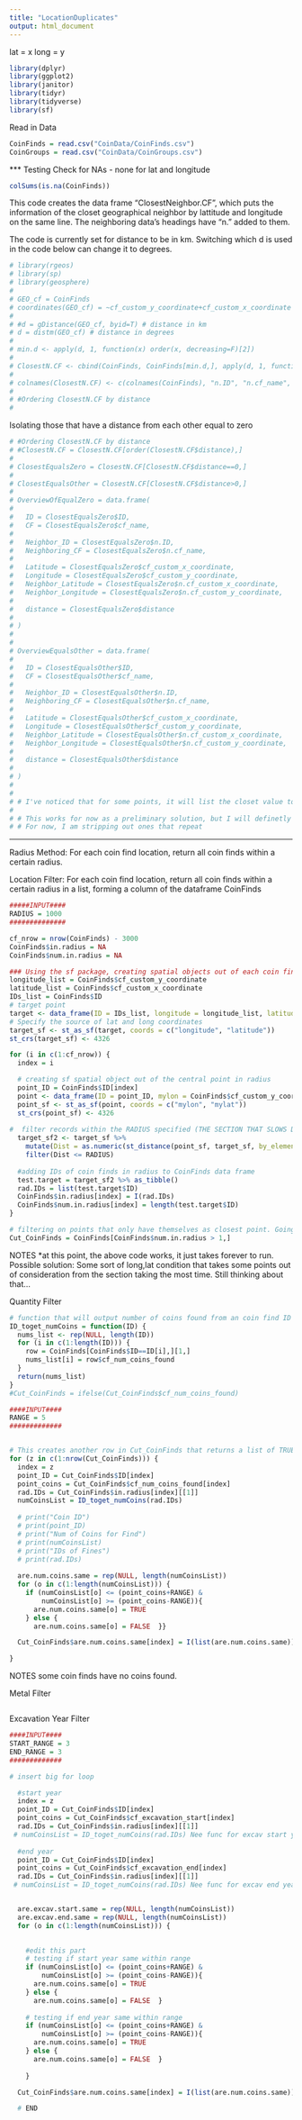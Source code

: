 ```yaml
---
title: "LocationDuplicates"
output: html_document
---
```


lat = x 
long = y

```r
library(dplyr)
library(ggplot2)
library(janitor)
library(tidyr)
library(tidyverse)
library(sf)

```

Read in Data
```r
CoinFinds = read.csv("CoinData/CoinFinds.csv")
CoinGroups = read.csv("CoinData/CoinGroups.csv")
```

*** Testing
Check for NAs - none for lat and longitude
```r
colSums(is.na(CoinFinds))
```

This code creates the data frame "ClosestNeighbor.CF", which puts the information of the closet geographical neighbor by lattitude and longitude on the same line. The neighboring data's headings have "n." added to them. 

The code is currently set for distance to be in km. Switching which d is used in the code below can change it to degrees.
```r
# library(rgeos)
# library(sp)
# library(geosphere)
# 
# GEO_cf = CoinFinds
# coordinates(GEO_cf) = ~cf_custom_y_coordinate+cf_custom_x_coordinate
# 
# #d = gDistance(GEO_cf, byid=T) # distance in km
# d = distm(GEO_cf) # distance in degrees
# 
# min.d <- apply(d, 1, function(x) order(x, decreasing=F)[2])
# 
# ClosestN.CF <- cbind(CoinFinds, CoinFinds[min.d,], apply(d, 1, function(x) sort(x, decreasing=F)[2]))
# 
# colnames(ClosestN.CF) <- c(colnames(CoinFinds), "n.ID", "n.cf_name", "n.cf_place_name", "n.cf_custom_place_name", "n.cf_custom_x_coordinate", "n.cf_custom_y_coordinate", "n.cf_custom_region", "n.cf_custom_region_vague", "n.cf_excavation_name", "n.cf_excavation", "n.cf_excavation_start", "n.cf_excavation_end", "n.cf_single_find", "n.cf_hoard", "n.cf_start_year", "n.cf_end_year", "n.cf_vague", "n.cf_num_coins_found", "n.cf_publication_ref", "n.cf_user", "n.cf_comment", "n.cf_date_entered", "n.Coin.Find.Search", "n.Coin.Find.Json", "n.Exported.at", "distance")
# 
# #Ordering ClosestN.CF by distance
# 
```

Isolating those that have a distance from each other equal to zero
```r
# #Ordering ClosestN.CF by distance
# #ClosestN.CF = ClosestN.CF[order(ClosestN.CF$distance),]
# 
# ClosestEqualsZero = ClosestN.CF[ClosestN.CF$distance==0,]
# 
# ClosestEqualsOther = ClosestN.CF[ClosestN.CF$distance>0,]
# 
# OverviewOfEqualZero = data.frame(
#   
#   ID = ClosestEqualsZero$ID,
#   CF = ClosestEqualsZero$cf_name,
#   
#   Neighbor_ID = ClosestEqualsZero$n.ID,
#   Neighboring_CF = ClosestEqualsZero$n.cf_name,
#   
#   Latitude = ClosestEqualsZero$cf_custom_x_coordinate,
#   Longitude = ClosestEqualsZero$cf_custom_y_coordinate,
#   Neighbor_Latitude = ClosestEqualsZero$n.cf_custom_x_coordinate,
#   Neighbor_Longitude = ClosestEqualsZero$n.cf_custom_y_coordinate,
#   
#   distance = ClosestEqualsZero$distance
# 
# )
# 
# 
# OverviewEqualsOther = data.frame(
#   
#   ID = ClosestEqualsOther$ID,
#   CF = ClosestEqualsOther$cf_name,
#   
#   Neighbor_ID = ClosestEqualsOther$n.ID,
#   Neighboring_CF = ClosestEqualsOther$n.cf_name,
#   
#   Latitude = ClosestEqualsOther$cf_custom_x_coordinate,
#   Longitude = ClosestEqualsOther$cf_custom_y_coordinate,
#   Neighbor_Latitude = ClosestEqualsOther$n.cf_custom_x_coordinate,
#   Neighbor_Longitude = ClosestEqualsOther$n.cf_custom_y_coordinate,
#   
#   distance = ClosestEqualsOther$distance
# 
# )
# 
# 
# # I've noticed that for some points, it will list the closet value to it as itself. These points only seem to be those that are already listed as the closest to another point. So I think it's fine if I strip them out?
# 
# # This works for now as a preliminary solution, but I will definetly want to check to see if this correct. 
# # For now, I am stripping out ones that repeat 

```
*****


Radius Method: For each coin find location, return all coin finds within a certain radius. 

Location Filter: For each coin find location, return all coin finds within a certain radius in a list, forming a column of the dataframe CoinFinds
```r
#####INPUT####
RADIUS = 1000
##############

cf_nrow = nrow(CoinFinds) - 3000
CoinFinds$in.radius = NA
CoinFinds$num.in.radius = NA

### Using the sf package, creating spatial objects out of each coin find's lat and long points
longitude_list = CoinFinds$cf_custom_y_coordinate
latitude_list = CoinFinds$cf_custom_x_coordinate
IDs_list = CoinFinds$ID
# target point
target <- data_frame(ID = IDs_list, longitude = longitude_list, latitude = latitude_list)
# Specify the source of lat and long coordinates
target_sf <- st_as_sf(target, coords = c("longitude", "latitude"))
st_crs(target_sf) <- 4326

for (i in c(1:cf_nrow)) {
  index = i

  # creating sf spatial object out of the central point in radius
  point_ID = CoinFinds$ID[index]
  point <- data_frame(ID = point_ID, mylon = CoinFinds$cf_custom_y_coordinate[index], mylat = CoinFinds$cf_custom_x_coordinate[index]) 
  point_sf <- st_as_sf(point, coords = c("mylon", "mylat"))
  st_crs(point_sf) <- 4326
  
#  filter records within the RADIUS specified (THE SECTION THAT SLOWS DOWN FOR-LOOP)
  target_sf2 <- target_sf %>%
    mutate(Dist = as.numeric(st_distance(point_sf, target_sf, by_element = TRUE))) %>%
    filter(Dist <= RADIUS)
  
  #adding IDs of coin finds in radius to CoinFinds data frame
  test.target = target_sf2 %>% as_tibble()
  rad.IDs = list(test.target$ID)
  CoinFinds$in.radius[index] = I(rad.IDs)
  CoinFinds$num.in.radius[index] = length(test.target$ID)
}

# filtering on points that only have themselves as closest point. Going forward, this is the data frame that will entries struck from it if they are not of interest. In the end, it will contain only finds that need attention.
Cut_CoinFinds = CoinFinds[CoinFinds$num.in.radius > 1,]

```

NOTES
*at this point, the above code works, it just takes forever to run. Possible solution: 
Some sort of long,lat condition that takes some points out of consideration from the section taking the most time. Still thinking about that...

Quantity Filter 
```r
# function that will output number of coins found from an coin find ID
ID_toget_numCoins = function(ID) {
  nums_list <- rep(NULL, length(ID))
  for (i in c(1:length(ID))) {
    row = CoinFinds[CoinFinds$ID==ID[i],][1,]
    nums_list[i] = row$cf_num_coins_found
  }
  return(nums_list)
}
#Cut_CoinFinds = ifelse(Cut_CoinFinds$cf_num_coins_found)

####INPUT#### 
RANGE = 5
#############


# This creates another row in Cut_CoinFinds that returns a list of TRUE/FALSE for each coin find in the radius. TRUE: the number of coins found for a coin find are equal to (+/- a range set by user) the total coins found for the central coin find. FALSE: not the same within a certain range set by user
for (z in c(1:nrow(Cut_CoinFinds))) {
  index = z
  point_ID = Cut_CoinFinds$ID[index]
  point_coins = Cut_CoinFinds$cf_num_coins_found[index]
  rad.IDs = Cut_CoinFinds$in.radius[index][[1]]
  numCoinsList = ID_toget_numCoins(rad.IDs)
  
  # print("Coin ID")
  # print(point_ID)
  # print("Num of Coins for Find")
  # print(numCoinsList)
  # print("IDs of Fines")
  # print(rad.IDs)
  
  are.num.coins.same = rep(NULL, length(numCoinsList))
  for (o in c(1:length(numCoinsList))) {
    if (numCoinsList[o] <= (point_coins+RANGE) & 
        numCoinsList[o] >= (point_coins-RANGE)){
      are.num.coins.same[o] = TRUE
    } else {
      are.num.coins.same[o] = FALSE  }}

  Cut_CoinFinds$are.num.coins.same[index] = I(list(are.num.coins.same))

}


```

NOTES
some coin finds have no coins found. 


Metal Filter
```r




```

Excavation Year Filter
```r

####INPUT####
START_RANGE = 3
END_RANGE = 3
#############

# insert big for loop

  #start year
  index = z
  point_ID = Cut_CoinFinds$ID[index]
  point_coins = Cut_CoinFinds$cf_excavation_start[index]
  rad.IDs = Cut_CoinFinds$in.radius[index][[1]]
 # numCoinsList = ID_toget_numCoins(rad.IDs) Nee func for excav start year
  
  #end year
  point_ID = Cut_CoinFinds$ID[index]
  point_coins = Cut_CoinFinds$cf_excavation_end[index]
  rad.IDs = Cut_CoinFinds$in.radius[index][[1]]
 # numCoinsList = ID_toget_numCoins(rad.IDs) Nee func for excav end year


  are.excav.start.same = rep(NULL, length(numCoinsList))
  are.excav.end.same = rep(NULL, length(numCoinsList))
  for (o in c(1:length(numCoinsList))) {
    

    #edit this part
    # testing if start year same within range
    if (numCoinsList[o] <= (point_coins+RANGE) & 
        numCoinsList[o] >= (point_coins-RANGE)){
      are.num.coins.same[o] = TRUE
    } else {
      are.num.coins.same[o] = FALSE  }
    
    # testing if end year same within range
    if (numCoinsList[o] <= (point_coins+RANGE) & 
        numCoinsList[o] >= (point_coins-RANGE)){
      are.num.coins.same[o] = TRUE
    } else {
      are.num.coins.same[o] = FALSE  }
    
    }

  Cut_CoinFinds$are.num.coins.same[index] = I(list(are.num.coins.same))

  # END

```















